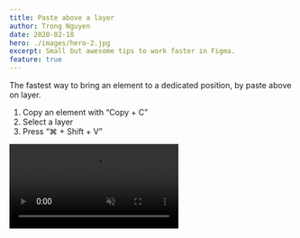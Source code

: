 ```yaml
---
title: Paste above a layer
author: Trong Nguyen
date: 2020-02-18
hero: ./images/hero-2.jpg
excerpt: Small but awesome tips to work faster in Figma.
feature: true
---
```


<div class="Grid Col2">
<p>

The fastest way to bring an element to a dedicated position, by paste above on layer.

1. Copy an element with “Copy + C”
2. Select a layer
3. Press “⌘ + Shift + V”

</p>

<div class="video">
  <video autoplay loop muted playsinline src="https://video.twimg.com/ext_tw_video/1234850935559479296/pu/vid/1280x720/jCD_3VnCYC59yP6k.mp4"></video>
</div>
</div>